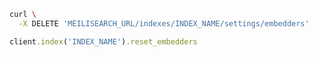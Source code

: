 <CodeGroup>

```bash cURL
curl \
  -X DELETE 'MEILISEARCH_URL/indexes/INDEX_NAME/settings/embedders'
```


```ruby Ruby
client.index('INDEX_NAME').reset_embedders
```

</CodeGroup>